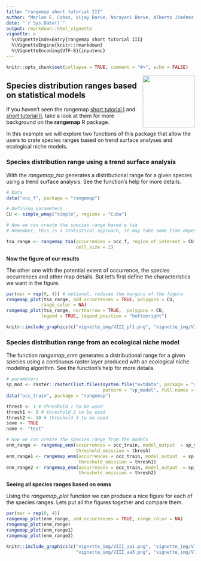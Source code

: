 ```yaml
---
title: "rangemap short tutorial III"
author: "Marlon E. Cobos, Vijay Barve, Narayani Barve, Alberto Jiménez-Valverde, and Claudia Nuñez-Penichet"
date: "`r Sys.Date()`"
output: rmarkdown::html_vignette
vignette: >
  %\VignetteIndexEntry{rangemap short tutorial III}
  %\VignetteEngine{knitr::rmarkdown}
  %\VignetteEncoding{UTF-8}{inputenc}
---
```


```r
knitr::opts_chunk$set(collapse = TRUE, comment = "#>", echo = FALSE)
```

<img src='vignette_img/rangemap100dpi.png' align="right" height="139" /></a>

## Species distribution ranges based on statistical models

If you haven't seen the rangemap [short tutorial I](rangemap_short_tutorial_I.html) and [short tutorial II](rangemap_short_tutorial_II.html), take a look at them for more background on the **rangemap** R package. 

In this example we will explore two functions of this package that allow the users to crate species ranges based on trend surface analyses and ecological niche models.


### Species distribution range using a trend surface analysis

With the *rangemap_tsa* generates a distributional range for a given species using a trend surface analysis. See the function's help for more details.

```r
# Data
data("occ_f", package = "rangemap")

# Defining parameters
CU <- simple_wmap("simple", regions = "Cuba")

# Now we can create the species range based a tsa
# Remember, this is a statistical approach, it may take some time depending on the area

tsa_range <- rangemap_tsa(occurrences = occ_f, region_of_interest = CU, 
                          cell_size = 2)
```

**Now the figure of our results**

The other one with the potential extent of occurrence, the species occurrences and other map details. But let's first define the characteristics we want in the figure.

```r
par(mar = rep(0, 4)) # optional, reduces the margins of the figure
rangemap_plot(tsa_range, add_occurrences = TRUE, polygons = CU, 
             range_color = NA)
rangemap_plot(tsa_range, northarrow = TRUE,  polygons = CU,
             legend = TRUE, legend_position = "bottomright")
```

```r
knitr::include_graphics(c("vignette_img/VIII_pf1.png", "vignette_img/VIII_pf2.png"))
```


### Species distribution range from an ecological niche model

The function *rangemap_enm* generates a distributional range for a given species using a continuous raster layer produced with an ecological niche modeling algorithm. See the function's help for more details.

```r
# parameters
sp_mod <- raster::raster(list.files(system.file("extdata", package = "rangemap"),
                                    pattern = "sp_model", full.names = TRUE))
data("occ_train", package = "rangemap")

thresh <- 1 # threshold 1 to be used 
thresh1 <- 5 # threshold 2 to be used 
thresh2 <- 10 # threshold 3 to be used 
save <- TRUE
name <- "test"

# Now we can create the species range from the models
enm_range <- rangemap_enm(occurrences = occ_train, model_output  = sp_mod,
                          threshold_omission = thresh)
enm_range1 <- rangemap_enm(occurrences = occ_train, model_output  = sp_mod,
                           threshold_omission = thresh1)
enm_range2 <- rangemap_enm(occurrences = occ_train, model_output  = sp_mod,
                           threshold_omission = thresh2)
```

**Seeing all species ranges based on enms**

Using the *rangemap_plot* function we can produce a nice figure for each of the species ranges. Lets put all the figures together and compare them. 


```r
par(mar = rep(0, 4)) 
rangemap_plot(enm_range, add_occurrences = TRUE, range_color = NA)
rangemap_plot(enm_range)
rangemap_plot(enm_range1)
rangemap_plot(enm_range2)
```

```r
knitr::include_graphics(c("vignette_img/VIII_aa1.png", "vignette_img/VIII_aa2.png",
                          "vignette_img/VIII_aa3.png", "vignette_img/VIII_aa4.png"))
```
